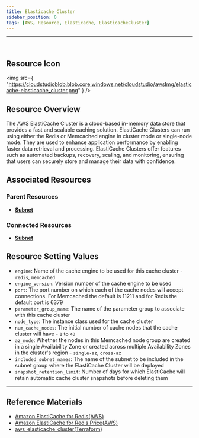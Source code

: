 ```yaml
---
title: Elasticache Cluster
sidebar_position: 0
tags: [AWS, Resource, Elasticache, ElasticacheCluster]
---
```


<hr />
<br />

## Resource Icon

<img
    src={
        "https://cloudstudioblob.blob.core.windows.net/cloudstudio/awsImg/elasticache-elasticache_cluster.png"
    }
/>

## Resource Overview

The AWS ElastiCache Cluster is a cloud-based in-memory data store that provides a fast and scalable caching solution. 
ElastiCache Clusters can run using either the Redis or Memcached engine in cluster mode or single-node mode. 
They are used to enhance application performance by enabling faster data retrieval and processing. 
ElastiCache Clusters offer features such as automated backups, recovery, scaling, and monitoring, ensuring that users can securely store and manage their data with confidence.

## Associated Resources

### Parent Resources

-   [**Subnet**](https://docs.cstudio.app/docs/resource/aws/Vpc/Subnet)

### Connected Resources

-   [**Subnet**](https://docs.cstudio.app/docs/resource/aws/ElastiCache/ElasticacheCluster)

## Resource Setting Values

-   `engine`: Name of the cache engine to be used for this cache cluster - `redis`, `memcached`
-   `engine_version`: Version number of the cache engine to be used
-   `port`: The port number on which each of the cache nodes will accept connections. For Memcached the default is 11211 and for Redis the default port is 6379
-   `parameter_group_name`: The name of the parameter group to associate with this cache cluster
-   `node_type`: The instance class used for the cache cluster
-   `num_cache_nodes`: The initial number of cache nodes that the cache cluster will have - `1` to `40`
-   `az_mode`: Whether the nodes in this Memcached node group are created in a single Availability Zone or created across multiple Availability Zones in the cluster's region - `single-az`, `cross-az`
-   `included_subnet_names`: The name of the subnet to be included in the subnet group where the ElastiCache Cluster will be deployed
-   `snapshot_retention_limit`: Number of days for which ElastiCache will retain automatic cache cluster snapshots before deleting them

---

## Reference Materials

-   [Amazon ElastiCache for Redis(AWS)](https://docs.aws.amazon.com/ko_kr/AmazonElastiCache/latest/red-ug/WhatIs.html)
-   [Amazon ElastiCache for Redis Price(AWS)](https://aws.amazon.com/ko/elasticache/pricing/?nc=sn&loc=5)
-   [aws_elasticache_cluster(Terraform)](https://registry.terraform.io/providers/hashicorp/aws/latest/docs/resources/elasticache_cluster)
